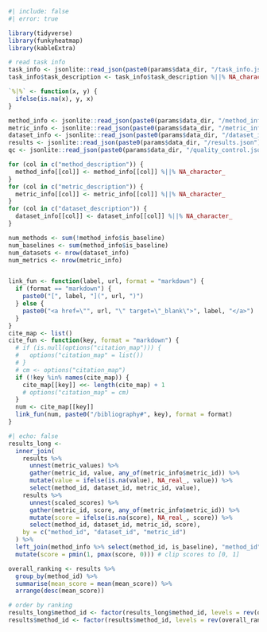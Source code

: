 

```r
#| include: false
#| error: true

library(tidyverse)
library(funkyheatmap)
library(kableExtra)

# read task info
task_info <- jsonlite::read_json(paste0(params$data_dir, "/task_info.json"))
task_info$task_description <- task_info$task_description %||% NA_character_

`%|%` <- function(x, y) {
  ifelse(is.na(x), y, x)
}

method_info <- jsonlite::read_json(paste0(params$data_dir, "/method_info.json"), simplifyVector = TRUE)
metric_info <- jsonlite::read_json(paste0(params$data_dir, "/metric_info.json"), simplifyVector = TRUE)
dataset_info <- jsonlite::read_json(paste0(params$data_dir, "/dataset_info.json"), simplifyVector = TRUE)
results <- jsonlite::read_json(paste0(params$data_dir, "/results.json"), simplifyVector = TRUE)
qc <- jsonlite::read_json(paste0(params$data_dir, "/quality_control.json"), simplifyVector = TRUE)

for (col in c("method_description")) {
  method_info[[col]] <- method_info[[col]] %||% NA_character_
}
for (col in c("metric_description")) {
  metric_info[[col]] <- metric_info[[col]] %||% NA_character_
}
for (col in c("dataset_description")) {
  dataset_info[[col]] <- dataset_info[[col]] %||% NA_character_
}

num_methods <- sum(!method_info$is_baseline)
num_baselines <- sum(method_info$is_baseline)
num_datasets <- nrow(dataset_info)
num_metrics <- nrow(metric_info)


link_fun <- function(label, url, format = "markdown") {
  if (format == "markdown") {
    paste0("[", label, "](", url, ")")
  } else {
    paste0("<a href=\"", url, "\" target=\"_blank\">", label, "</a>")
  }
}
cite_map <- list()
cite_fun <- function(key, format = "markdown") {
  # if (is.null(options("citation_map"))) {
  #   options("citation_map" = list())
  # }
  # cm <- options("citation_map")
  if (!key %in% names(cite_map)) {
    cite_map[[key]] <<- length(cite_map) + 1
    # options("citation_map" = cm)
  }
  num <- cite_map[[key]]
  link_fun(num, paste0("/bibliography#", key), format = format)
}

```


```r
#| echo: false
results_long <-
  inner_join(
    results %>%
      unnest(metric_values) %>%
      gather(metric_id, value, any_of(metric_info$metric_id)) %>%
      mutate(value = ifelse(is.na(value), NA_real_, value)) %>%
      select(method_id, dataset_id, metric_id, value),
    results %>%
      unnest(scaled_scores) %>%
      gather(metric_id, score, any_of(metric_info$metric_id)) %>%
      mutate(score = ifelse(is.na(score), NA_real_, score)) %>%
      select(method_id, dataset_id, metric_id, score),
    by = c("method_id", "dataset_id", "metric_id")
  ) %>%
  left_join(method_info %>% select(method_id, is_baseline), "method_id") %>%
  mutate(score = pmin(1, pmax(score, 0))) # clip scores to [0, 1]

overall_ranking <- results %>%
  group_by(method_id) %>%
  summarise(mean_score = mean(mean_score)) %>%
  arrange(desc(mean_score))

# order by ranking
results_long$method_id <- factor(results_long$method_id, levels = rev(overall_ranking$method_id))
results$method_id <- factor(results$method_id, levels = rev(overall_ranking$method_id))
```